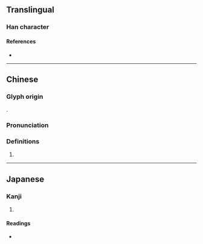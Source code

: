 {{character info}}
==Translingual==

===Han character===
{{Han char|rn=94|rad=犬|as=07|sn=10|four=42221|canj=KHQHL|ids=⿰犭折}}

====References====
* {{Han ref|kx=0712.040|dkj=20434|dj=1124.050|hdz=21347.130|uh=72FE|ud=29438|bh=D2A6|bd=53926}}

----

==Chinese==
{{zh-forms}}

===Glyph origin===
{{Han etym}}
{{Han compound|犭|折|t1=dog; canine; beast|c1=s|c2=p|ls=psc}}.

===Pronunciation===
{{zh-pron
|m=zhì
|c=zai3
|mc=y
|oc=y
|cat=adj
}}

===Definitions===
{{zh-hanzi}}

# {{zh-alt-form|瘈|tr=jì, zhì|gloss=mad; rabid}}

----

==Japanese==

===Kanji===
{{ja-kanji|grade=|rs=犬07}}

# {{rfdef|ja|sort=犬07}}

====Readings====
* {{ja-readings|on=[[せい]] (sei), [[けい]] (kei)|kun=}}